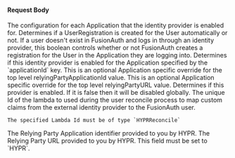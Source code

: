 
#### Request Body

<APIBlock>
  <APIField name="identityProvider.applicationConfiguration" type="Map<UUID, Object>" optional>
    The configuration for each Application that the identity provider is enabled for.
  </APIField>
  <APIField name="identityProvider.applicationConfiguration[applicationId].createRegistration" type="Boolean" optional defaults="true">
    Determines if a UserRegistration is created for the User automatically or not. If a user doesn't exist in FusionAuth and logs in through an identity provider, this boolean controls whether or not FusionAuth creates a registration for the User in the Application they are logging into.
  </APIField>
  <APIField name="identityProvider.applicationConfiguration[applicationId].enabled" type="Boolean" optional defaults="false">
    Determines if this identity provider is enabled for the Application specified by the `applicationId` key.
  </APIField>
  <APIField name="identityProvider.applicationConfiguration[applicationId].relyingPartyApplicationId" type="String" optional>
    This is an optional Application specific override for the top level <InlineField>relyingPartyApplicationId</InlineField> value.
  </APIField>
  <APIField name="identityProvider.applicationConfiguration[applicationId].relyingPartyURL" type="String" optional>
    This is an optional Application specific override for the top level <InlineField>relyingPartyURL</InlineField> value.
  </APIField>

  <IdentityProviderDebugRequestParameter idp_since={props.idp_since} />

  <APIField name="identityProvider.enabled" type="Boolean" optional defaults="false">
    Determines if this provider is enabled. If it is false then it will be disabled globally.
  </APIField>
  <APIField name="identityProvider.lambdaConfiguration.reconcileId" type="UUID" optional since="1.17.0">
    The unique Id of the lambda to used during the user reconcile process to map custom claims from the external identity provider to the FusionAuth user.

    The specified Lambda Id must be of type `HYPRReconcile`
  </APIField>

  <IdentityProviderLinkingStrategyRequestParameter idp_since={props.idp_since} idp_linking_strategy={props.idp_linking_strategy} idp_display_name={props.idp_display_name}/>

  <APIField name="identityProvider.relyingPartyApplicationId" type="String" required>
    The Relying Party Application identifier provided to you by HYPR.
  </APIField>
  <APIField name="identityProvider.relyingPartyURL" type="String" required>
    The Relying Party URL provided to you by HYPR.
  </APIField>
  <APIField name="identityProvider.type" type="String" required>
    This field must be set to `HYPR`.
  </APIField>
</APIBlock>

<JSON title="Example HYPR Request JSON" src="identity-providers/hypr-request.json" />

